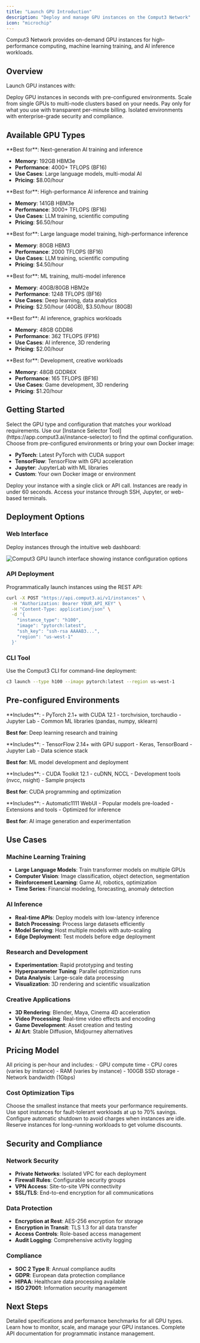 ```yaml
---
title: "Launch GPU Introduction"
description: "Deploy and manage GPU instances on the Comput3 Network"
icon: "microchip"
---
```


Comput3 Network provides on-demand GPU instances for high-performance computing, machine learning training, and AI inference workloads.

## Overview

Launch GPU instances with:

<CardGroup cols={2}>
<Card title="Instant Deployment" icon="rocket">
  Deploy GPU instances in seconds with pre-configured environments.
</Card>

<Card title="Flexible Scaling" icon="expand-arrows-alt">
  Scale from single GPUs to multi-node clusters based on your needs.
</Card>

<Card title="Cost Optimization" icon="dollar-sign">
  Pay only for what you use with transparent per-minute billing.
</Card>

<Card title="Enterprise Security" icon="shield-check">
  Isolated environments with enterprise-grade security and compliance.
</Card>
</CardGroup>

## Available GPU Types

<Tabs>
<Tab title="NVIDIA B200">
  **Best for**: Next-generation AI training and inference
  
  - **Memory**: 192GB HBM3e
  - **Performance**: 4000+ TFLOPS (BF16)
  - **Use Cases**: Large language models, multi-modal AI
  - **Pricing**: $8.00/hour
</Tab>

<Tab title="NVIDIA H200">
  **Best for**: High-performance AI inference and training
  
  - **Memory**: 141GB HBM3e
  - **Performance**: 3000+ TFLOPS (BF16)
  - **Use Cases**: LLM training, scientific computing
  - **Pricing**: $6.50/hour
</Tab>

<Tab title="NVIDIA H100">
  **Best for**: Large language model training, high-performance inference
  
  - **Memory**: 80GB HBM3
  - **Performance**: 2000 TFLOPS (BF16)
  - **Use Cases**: LLM training, scientific computing
  - **Pricing**: $4.50/hour
</Tab>

<Tab title="NVIDIA A100">
  **Best for**: ML training, multi-model inference
  
  - **Memory**: 40GB/80GB HBM2e
  - **Performance**: 1248 TFLOPS (BF16)
  - **Use Cases**: Deep learning, data analytics
  - **Pricing**: $2.50/hour (40GB), $3.50/hour (80GB)
</Tab>

<Tab title="NVIDIA L40S">
  **Best for**: AI inference, graphics workloads
  
  - **Memory**: 48GB GDDR6
  - **Performance**: 362 TFLOPS (FP16)
  - **Use Cases**: AI inference, 3D rendering
  - **Pricing**: $2.00/hour
</Tab>

<Tab title="RTX 4090 48GB">
  **Best for**: Development, creative workloads
  
  - **Memory**: 48GB GDDR6X
  - **Performance**: 165 TFLOPS (BF16)
  - **Use Cases**: Game development, 3D rendering
  - **Pricing**: $1.20/hour
</Tab>
</Tabs>

## Getting Started

<Steps>
<Step title="Choose Instance Type">
  Select the GPU type and configuration that matches your workload requirements.
  
  <Info>
  Use our [Instance Selector Tool](https://app.comput3.ai/instance-selector) to find the optimal configuration.
  </Info>
</Step>

<Step title="Configure Environment">
  Choose from pre-configured environments or bring your own Docker image:
  
  - **PyTorch**: Latest PyTorch with CUDA support
  - **TensorFlow**: TensorFlow with GPU acceleration
  - **Jupyter**: JupyterLab with ML libraries
  - **Custom**: Your own Docker image or environment
</Step>

<Step title="Launch Instance">
  Deploy your instance with a single click or API call. Instances are ready in under 60 seconds.
</Step>

<Step title="Connect and Work">
  Access your instance through SSH, Jupyter, or web-based terminals.
</Step>
</Steps>

## Deployment Options

### Web Interface
Deploy instances through the intuitive web dashboard:

<Frame>
<img src="/images/gpu-launch-interface.png" alt="Comput3 GPU launch interface showing instance configuration options" />
</Frame>

### API Deployment
Programmatically launch instances using the REST API:

```bash curl
curl -X POST "https://api.comput3.ai/v1/instances" \
  -H "Authorization: Bearer YOUR_API_KEY" \
  -H "Content-Type: application/json" \
  -d '{
    "instance_type": "h100",
    "image": "pytorch:latest",
    "ssh_key": "ssh-rsa AAAAB3...",
    "region": "us-west-1"
  }'
```

### CLI Tool
Use the Comput3 CLI for command-line deployment:

```bash
c3 launch --type h100 --image pytorch:latest --region us-west-1
```

## Pre-configured Environments

<AccordionGroup>
<Accordion title="PyTorch Environment">
  **Includes**:
  - PyTorch 2.1+ with CUDA 12.1
  - torchvision, torchaudio
  - Jupyter Lab
  - Common ML libraries (pandas, numpy, sklearn)
  
  **Best for**: Deep learning research and training
</Accordion>

<Accordion title="TensorFlow Environment">
  **Includes**:
  - TensorFlow 2.14+ with GPU support
  - Keras, TensorBoard
  - Jupyter Lab
  - Data science stack
  
  **Best for**: ML model development and deployment
</Accordion>

<Accordion title="CUDA Development">
  **Includes**:
  - CUDA Toolkit 12.1
  - cuDNN, NCCL
  - Development tools (nvcc, nsight)
  - Sample projects
  
  **Best for**: CUDA programming and optimization
</Accordion>

<Accordion title="Stable Diffusion">
  **Includes**:
  - Automatic1111 WebUI
  - Popular models pre-loaded
  - Extensions and tools
  - Optimized for inference
  
  **Best for**: AI image generation and experimentation
</Accordion>
</AccordionGroup>

## Use Cases

### Machine Learning Training
- **Large Language Models**: Train transformer models on multiple GPUs
- **Computer Vision**: Image classification, object detection, segmentation
- **Reinforcement Learning**: Game AI, robotics, optimization
- **Time Series**: Financial modeling, forecasting, anomaly detection

### AI Inference
- **Real-time APIs**: Deploy models with low-latency inference
- **Batch Processing**: Process large datasets efficiently
- **Model Serving**: Host multiple models with auto-scaling
- **Edge Deployment**: Test models before edge deployment

### Research and Development
- **Experimentation**: Rapid prototyping and testing
- **Hyperparameter Tuning**: Parallel optimization runs
- **Data Analysis**: Large-scale data processing
- **Visualization**: 3D rendering and scientific visualization

### Creative Applications
- **3D Rendering**: Blender, Maya, Cinema 4D acceleration
- **Video Processing**: Real-time video effects and encoding
- **Game Development**: Asset creation and testing
- **AI Art**: Stable Diffusion, Midjourney alternatives

## Pricing Model

<Info>
All pricing is per-hour and includes:
- GPU compute time
- CPU cores (varies by instance)
- RAM (varies by instance)
- 100GB SSD storage
- Network bandwidth (1Gbps)
</Info>

### Cost Optimization Tips

<CardGroup cols={2}>
<Card title="Right-sizing" icon="balance-scale">
  Choose the smallest instance that meets your performance requirements.
</Card>

<Card title="Spot Instances" icon="clock">
  Use spot instances for fault-tolerant workloads at up to 70% savings.
</Card>

<Card title="Auto-shutdown" icon="power-off">
  Configure automatic shutdown to avoid charges when instances are idle.
</Card>

<Card title="Reserved Capacity" icon="calendar">
  Reserve instances for long-running workloads to get volume discounts.
</Card>
</CardGroup>

## Security and Compliance

### Network Security
- **Private Networks**: Isolated VPC for each deployment
- **Firewall Rules**: Configurable security groups
- **VPN Access**: Site-to-site VPN connectivity
- **SSL/TLS**: End-to-end encryption for all communications

### Data Protection
- **Encryption at Rest**: AES-256 encryption for storage
- **Encryption in Transit**: TLS 1.3 for all data transfer
- **Access Controls**: Role-based access management
- **Audit Logging**: Comprehensive activity logging

### Compliance
- **SOC 2 Type II**: Annual compliance audits
- **GDPR**: European data protection compliance
- **HIPAA**: Healthcare data processing available
- **ISO 27001**: Information security management

## Next Steps

<CardGroup cols={3}>
<Card title="Instance Types" icon="server" href="/launch-gpu/instance-types">
  Detailed specifications and performance benchmarks for all GPU types.
</Card>

<Card title="Management" icon="cogs" href="/launch-gpu/management">
  Learn how to monitor, scale, and manage your GPU instances.
</Card>

<Card title="API Reference" icon="code" href="/api">
  Complete API documentation for programmatic instance management.
</Card>
</CardGroup>

